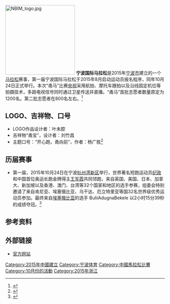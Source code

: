 [[File:NBIM_logo.jpg|220px]]
'''宁波国际马拉松'''是2015年[[宁波市|宁波市]]建立的一个[[马拉松|马拉松]]赛事，第一届宁波国际马拉松于2015年8月启动运动员报名程序，同年10月24日正式举行。本次“甬马”比赛[[中国中央电视台|央视]]采用航拍、摩托车跟拍以及沿线固定机位等拍摄技术，多路电视信号同时通过卫星传送并直播。“甬马”首批志愿者数量原定为1200名。第二批志愿者在800名左右。<ref>{{cite web |url=http://www.taiwan.cn/ty/list/201507/t20150727_10334005.htm |language= |title=宁波国际马拉松赛官方网站开通 |publisher=宁波日报 |date=2015年7月27日 |accessdate= }}{{dead link|date=2017年12月 |bot=InternetArchiveBot |fix-attempted=yes }}</ref>

== LOGO、吉祥物、口号 ==
*LOGO作品设计者：叶未腔
*吉祥物“甬宝”，设计者：刘竹昌
*主题口号：“开心跑，甬向前”，作者：杨广胜<ref>{{cite web |url=http://www.nbim.org.cn/ningbo02_01_01.php |language= |title=甬马LOGO、吉祥物、口号获奖作品公示 |publisher=宁波国际马拉松 |date=2015年7月2日 |accessdate= |deadurl=yes |archiveurl=https://web.archive.org/web/20160304230313/http://www.nbim.org.cn/ningbo02_01_01.php |archivedate=2016年3月4日 }}</ref>

== 历届赛事 ==
*第一届，2015年10月24日在宁波[[杭州湾新区|杭州湾新区]]举行，世界著名短跑运动员[[纪政|纪政]]和中国首位奥运长跑金牌得主[[王军霞|王军霞]]共同领跑，来自英国、美国、日本、加拿大、新加坡以及香港、澳门、台湾等32个国家和地区的选手参赛，组委会特别邀请了来自肯尼亚、埃塞俄比亚、乌干达、厄立特里亚等国32名世界级优秀运动员参加。最终来自[[埃塞俄比亚|埃塞俄比亚]]的选手 BuliiAdugnaBekele 以2小时15分39秒的成绩夺冠。<ref>{{cite web |url=http://news.chinanews.com/ty/2015/10-24/7587262.shtml |language= |title=2015宁波国际马拉-{松}-开跑：埃塞俄比亚选手夺冠 |publisher=中国新闻网 |date=2015年10月24日 |accessdate= }}{{dead link|date=2017年12月 |bot=InternetArchiveBot |fix-attempted=yes }}</ref>

== 参考资料 ==
{{reflist}}

== 外部链接 ==
*[https://web.archive.org/web/20151008193708/http://www.nbim.org.cn/ 官方网站]
{{中国马拉松比赛}}
{{DEFAULTSORT:}}
[[Category:2015年中國建立|Category:2015年中國建立]]
[[Category:宁波体育|Category:宁波体育]]
[[Category:中國馬拉松比賽|Category:中國馬拉松比賽]]
[[Category:10月份的活動|Category:10月份的活動]]
[[Category:2015年浙江|Category:2015年浙江]]
